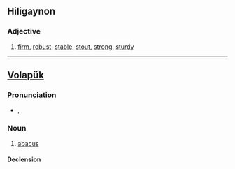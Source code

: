 ==Hiligaynon==

===Adjective===
{{hil-adj|bákud}}

# [[firm]], [[robust]], [[stable]], [[stout]], [[strong]], [[sturdy]]

----

==[[Volapük]]==

===Pronunciation===
* {{IPA|[baˈkud]|lang=vo}}, {{SAMPA|[ba"kud]}}

===Noun===
{{infl|vo|noun}}

# [[abacus]]

====Declension====
{{vo-decl-noun}}